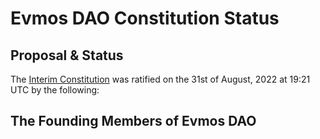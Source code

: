 

# Evmos DAO Constitution Status

## Proposal & Status

The [Interim Constitution](/constitution) was ratified on the 31st of August, 2022 at 19:21 UTC by the following: 

<RatificationGrid />

<section className={styles.lineContainer}>
<CircularProgressWithLabel value={33} size={80} color="success" />
<BufferChart amount={98.55} bufferAmount={98.64} color="success" />
<CircularProgressWithLabel value={77} size={80} />
</section>


## <p className={styles.founderspage}>The Founding Members of **Evmos DAO**</p>

<Bleed>
    <SigneeTabs />
</Bleed>


